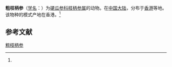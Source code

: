 {{Speciesbox
| name = 粗枝柄参
| status = 
| status_system = 
| image = 
| genus = Cladolabes
| species = crassus
| authority = (H. L. Clark, 1938)<ref name='id12695'>{{cite web| url =http://www.bioinfo.cn/db05/BjdwSpecies.php?action=view&id=12695| title =粗枝柄参| work =《中国动物物种编目数据库》| publisher =中国科学院微生物研究所| author =中国科学院动物研究所| accessdate =2009-04-28| deadurl =yes| archiveurl =https://web.archive.org/web/20160305052228/http://www.bioinfo.cn/db05/BjdwSpecies.php?action=view&id=12695| archivedate =2016-03-05}}</ref>
}}

'''粗枝柄参'''（[[学名|学名]]：{{lang|la|''Cladolabes crassus''}}）为[[硬瓜参科|硬瓜参科]][[枝柄参属|枝柄参属]]的动物。在[[中国大陆|中国大陆]]，分布于[[香港|香港]]等地。该物种的模式产地在香港。<ref name='id12695'/>

== 参考文献 ==
{{reflist}}

{{Wikispecies|Cladolabes crassus}}
{{Taxonbar|from=Q3256518}}

[[Category:枝柄参属|粗枝柄参]]


{{海参小作品}}